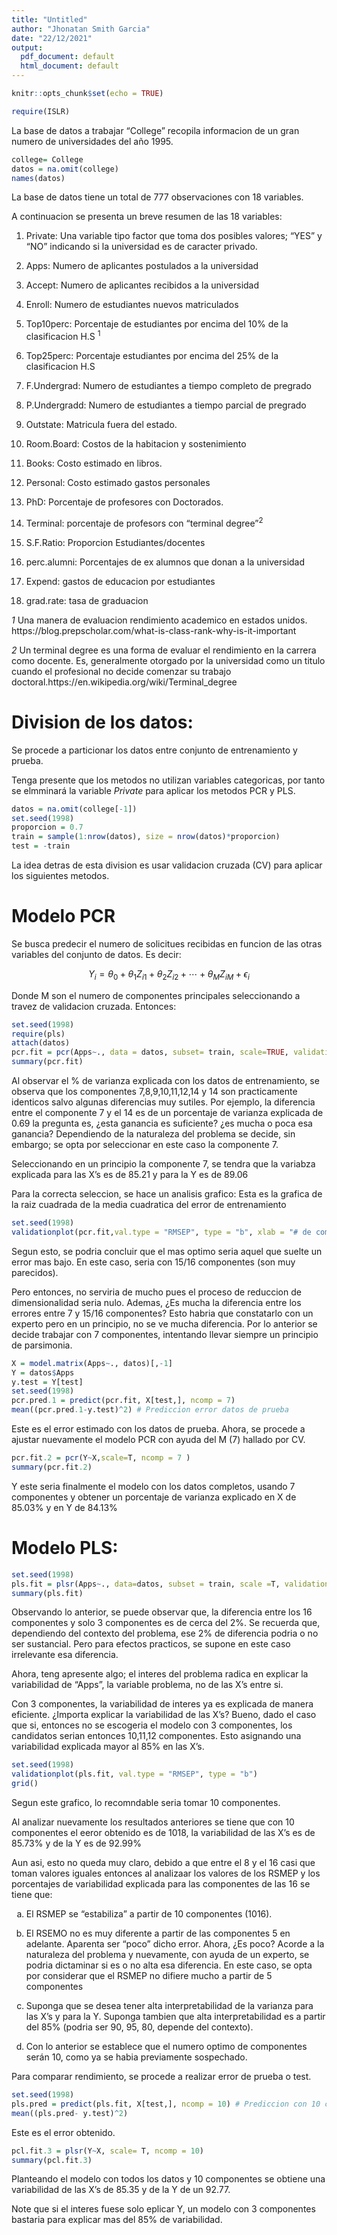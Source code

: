 ```yaml
---
title: "Untitled"
author: "Jhonatan Smith Garcia"
date: "22/12/2021"
output:
  pdf_document: default
  html_document: default
---
```


```r
knitr::opts_chunk$set(echo = TRUE)
```

```r
require(ISLR)

```

La base de datos a trabajar "College" recopila informacion de un gran numero de universidades del año 1995.

```r
college= College
datos = na.omit(college)
names(datos)
```
La base de datos tiene un total de 777 observaciones con 18 variables.

A continuacion se presenta un breve resumen de las 18 variables:

 1) Private: Una variable tipo factor que toma dos posibles valores; "YES" y "NO" indicando si la universidad es de caracter privado.
 
 2) Apps: Numero de aplicantes postulados a la universidad
 
 3) Accept: Numero de aplicantes recibidos a la universidad
 
 4) Enroll: Numero de estudiantes nuevos matriculados
 
 5) Top10perc: Porcentaje de estudiantes por encima del 10% de la clasificacion H.S $^1$
 
 6) Top25perc: Porcentaje estudiantes por encima del 25% de la clasificacion H.S 
 
 7) F.Undergrad: Numero de estudiantes a tiempo completo de pregrado
 
 8) P.Undergradd: Numero de estudiantes a tiempo parcial de pregrado
 
 9) Outstate: Matricula fuera del estado.
 
 10) Room.Board: Costos de la habitacion y sostenimiento
 
 11) Books: Costo estimado en libros.
 
 12) Personal: Costo estimado gastos personales
 
 13) PhD: Porcentaje de profesores con Doctorados.
 
 14) Terminal: porcentaje de profesors con "terminal degree"$^2$
 
 15) S.F.Ratio: Proporcion Estudiantes/docentes
 
 16) perc.alumni: Porcentajes de ex alumnos que donan a la universidad
 
 17) Expend: gastos de educacion por estudiantes
 
 18) grad.rate: tasa de graduacion


*1* Una manera de evaluacion rendimiento academico en estados unidos. https://blog.prepscholar.com/what-is-class-rank-why-is-it-important

*2* Un terminal degree es una forma de evaluar el rendimiento en la carrera como docente. Es, generalmente otorgado por la universidad como un titulo cuando el profesional no decide comenzar su trabajo doctoral.https://en.wikipedia.org/wiki/Terminal_degree 


# Division de los datos:

Se procede a particionar los datos entre conjunto de entrenamiento y prueba.

Tenga presente que los metodos no utilizan variables categoricas, por tanto se elmminará la variable *Private* para aplicar los metodos PCR y PLS.

```r
datos = na.omit(college[-1])
set.seed(1998)
proporcion = 0.7
train = sample(1:nrow(datos), size = nrow(datos)*proporcion)
test = -train
```

La idea detras de esta division es usar validacion cruzada (CV) para aplicar los siguientes metodos.

# Modelo PCR

Se busca predecir el numero de solicitues recibidas en funcion de las otras variables del conjunto de datos. Es decir:

$$Y_{i}=\theta_{0}+\theta_{1} Z_{i 1}+\theta_{2} Z_{i 2}+\cdots+\theta_{M} Z_{i M}+\epsilon_{i}$$

Donde M son el numero de componentes principales seleccionando a travez de validacion cruzada. Entonces:

```r
set.seed(1998)
require(pls)
attach(datos)
pcr.fit = pcr(Apps~., data = datos, subset= train, scale=TRUE, validation = "CV")# PCR de train
summary(pcr.fit)
```

Al observar el % de varianza explicada con los datos de entrenamiento, se observa que los componentes 7,8,9,10,11,12,14 y 14 son practicamente identicos salvo algunas diferencias muy sutiles. Por ejemplo, la diferencia entre el componente 7 y el 14 es de un porcentaje de varianza explicada de 0.69 la pregunta es, ¿esta ganancia es suficiente? ¿es mucha o poca esa ganancia? Dependiendo de la naturaleza del problema se decide, sin embargo; se opta por seleccionar en este caso la componente 7. 

Seleccionando en un principio la componente 7, se tendra que la variabza explicada para las X's es de 85.21 y para la Y es de 89.06

Para la correcta seleccion, se hace un analisis grafico:
Esta es la grafica de la raiz cuadrada de la media cuadratica del error de entrenamiento

```r
set.seed(1998)
validationplot(pcr.fit,val.type = "RMSEP", type = "b", xlab = "# de componentes", main = "Error aplicaciones (Apps)") 
```

Segun esto, se podria concluir que el mas optimo seria aquel que suelte un error mas bajo. En este caso, seria con 15/16 componentes (son muy parecidos).

Pero entonces, no serviria de mucho pues el proceso de reduccion de dimensionalidad seria nulo. Ademas, ¿Es mucha la diferencia entre los errores entre 7 y 15/16 componentes? Esto habria que constatarlo con un experto pero en un principio, no se ve mucha diferencia. Por lo anterior se decide trabajar con 7 componentes, intentando llevar siempre un principio de parsimonia. 

```r
X = model.matrix(Apps~., datos)[,-1]
Y = datos$Apps
y.test = Y[test]
set.seed(1998)
pcr.pred.1 = predict(pcr.fit, X[test,], ncomp = 7)
mean((pcr.pred.1-y.test)^2) # Prediccion error datos de prueba
```

Este es el error estimado con los datos de prueba. Ahora, se procede a ajustar nuevamente el modelo PCR con ayuda del M (7) hallado por CV.

```r
pcr.fit.2 = pcr(Y~X,scale=T, ncomp = 7 )
summary(pcr.fit.2)
```

Y este seria finalmente el modelo con los datos completos, usando 7 componentes y obtener un porcentaje de varianza explicado en X de 85.03% y en Y de 84.13%

# Modelo PLS:

```r
set.seed(1998)
pls.fit = plsr(Apps~., data=datos, subset = train, scale =T, validation = "CV") # PCL en datos de entrenamiento
summary(pls.fit)
```

Observando lo anterior, se puede observar que, la diferencia entre los 16 componentes y solo 3 componentes es de cerca del 2%. Se recuerda que, dependiendo del contexto del problema, ese 2% de diferencia podria o no ser sustancial. Pero para efectos practicos, se supone en este caso irrelevante esa diferencia. 

Ahora, teng apresente algo; el interes del problema radica en explicar la variabilidad de "Apps", la variable problema, no de las  X's entre si. 

Con 3 componentes, la variabilidad de interes ya es explicada de manera eficiente. ¿Importa explicar la variabilidad de las X's? Bueno, dado el caso que si, entonces no se escogeria el modelo con 3 componentes, los candidatos serian entonces 10,11,12 componentes. Esto asignando una variabilidad explicada mayor al 85% en las X's.


```r
set.seed(1998)
validationplot(pls.fit, val.type = "RMSEP", type = "b")
grid()
```

Segun este grafico, lo recomndable seria tomar 10 componentes.

Al analizar nuevamente los resultados anteriores se tiene que con 10 componentes el eeror obtenido es de 1018, la variabilidad de las X's es de 85.73% y de la Y es de 92.99%

Aun asi, esto no queda muy claro, debido a que entre el 8 y el 16 casi que toman valores iguales entonces al analizaar los valores de los RSMEP y los porcentajes de variabilidad explicada para las componentes de las 16 se tiene que:

 a) El RSMEP se "estabiliza" a partir de 10 componentes (1016).
 
 b) El RSEMO no es muy diferente a partir de las componentes 5 en adelante. Aparenta ser "poco" dicho error. Ahora, ¿Es poco? Acorde a la naturaleza del problema y nuevamente, con ayuda de un experto, se podria dictaminar si es o no alta esa diferencia. En este caso, se opta por considerar que el RSMEP no difiere mucho a partir de 5 componentes
 
 c) Suponga que se desea tener alta interpretabilidad de la varianza para las X's y para la Y. Suponga tambien que alta interpretabilidad es a partir del 85% (podria ser 90, 95, 80, depende del contexto).
 
 d) Con lo anterior se establece que el numero optimo de componentes serán 10, como ya se habia previamente sospechado. 


Para comparar rendimiento, se procede a realizar error de prueba o test.

```r
set.seed(1998)
pls.pred = predict(pls.fit, X[test,], ncomp = 10) # Prediccion con 10 componentes
mean((pls.pred- y.test)^2)
```
Este es el error obtenido.

```r
pcl.fit.3 = plsr(Y~X, scale= T, ncomp = 10)
summary(pcl.fit.3)
```

Planteando el modelo con todos los datos y 10 componentes se obtiene una variabilidad de las X's de 85.35 y de la Y de un 92.77.

Note que si el interes fuese solo eplicar Y, un modelo con 3 componentes bastaria para explicar mas del 85% de variabilidad.

